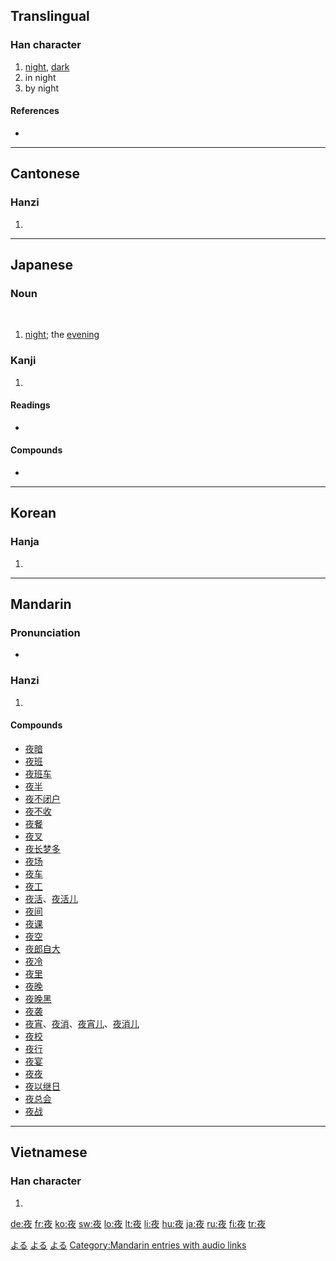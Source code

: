 {{also|亱}}
==Translingual==

===Han character===
{{Han char|rn=36|rad=夕|as=05|sn=8|four=0024<sub>7</sub>|canj=卜人弓大 (YONK)}}

# [[night]], [[dark]]
# in night
# by night

====References====
* {{Han ref|kx=0246.180|dkj=05763|dj=0490.070|hdz=10285.010|uh=591C|ud=22812|bh=A95D|bd=43357}}

----

==Cantonese==

===Hanzi===
{{yue-hanzi|jyut=|y=ye6}}

# {{defn|Cantonese}}

----

==Japanese==

===Noun===
{{ja-noun|k|hira=よる|rom=yoru}} </br>
{{ja-noun|k|hira=よ|rom=yo}}
<!--override the noun's index-->

# [[night]]; the [[evening]]

===Kanji===
{{ja-kanji|grade=2|rs=夕05}}

# {{defn|Japanese}}

====Readings====
* {{ja-readings|on=[[や]] (ya)|kun=[[よ]] (yo), [[よる]] (yoru)}}

====Compounds====
* {{term|夜食||[[night meal]], [[midnight snack]]|tr=[[やしょく]], [[yashoku]]|sc=Jpan|lang=ja}}

[[Category:1000 Japanese basic words|よる]]
[[Category:Japanese nouns|よる]]
[[Category:ja:Time|よる]]

----

==Korean==

===Hanja===
{{ko-hanja|hangeul=야|rv=ya|mr=ya}}

# {{defn|Korean}}

----

==Mandarin==

===Pronunciation===
* {{audio|zh-yè.ogg|audio}}

===Hanzi===
{{cmn-hanzi|pin=[[yè]] ([[ye4]])|wg=yeh<sup>4</sup>}}

# {{defn|Mandarin}}

====Compounds====
* [[夜暗]]
* [[夜班]]
* [[夜班车]]
* [[夜半]]
* [[夜不闭户]]
* [[夜不收]]
* [[夜餐]]
* [[夜叉]]
* [[夜长梦多]]
* [[夜场]]
* [[夜车]]
* [[夜工]]
* [[夜活]]、[[夜活儿]]
* [[夜间]]
* [[夜课]]
* [[夜空]]
* [[夜郎自大]]
* [[夜冷]]
* [[夜里]]
* [[夜晚]]
* [[夜晚黑]]
* [[夜袭]]
* [[夜宵]]、[[夜消]]、[[夜宵儿]]、[[夜消儿]]
* [[夜校]]
* [[夜行]]
* [[夜宴]]
* [[夜夜]]
* [[夜以继日]]
* [[夜总会]]
* [[夜战]]

[[Category:Mandarin entries with audio links]]

----

==Vietnamese==

===Han character===
{{vi-hantu|[[dạ]], [[dà]]}}

# {{defn|Vietnamese}}

[[de:夜]]
[[fr:夜]]
[[ko:夜]]
[[sw:夜]]
[[lo:夜]]
[[lt:夜]]
[[li:夜]]
[[hu:夜]]
[[ja:夜]]
[[ru:夜]]
[[fi:夜]]
[[tr:夜]]